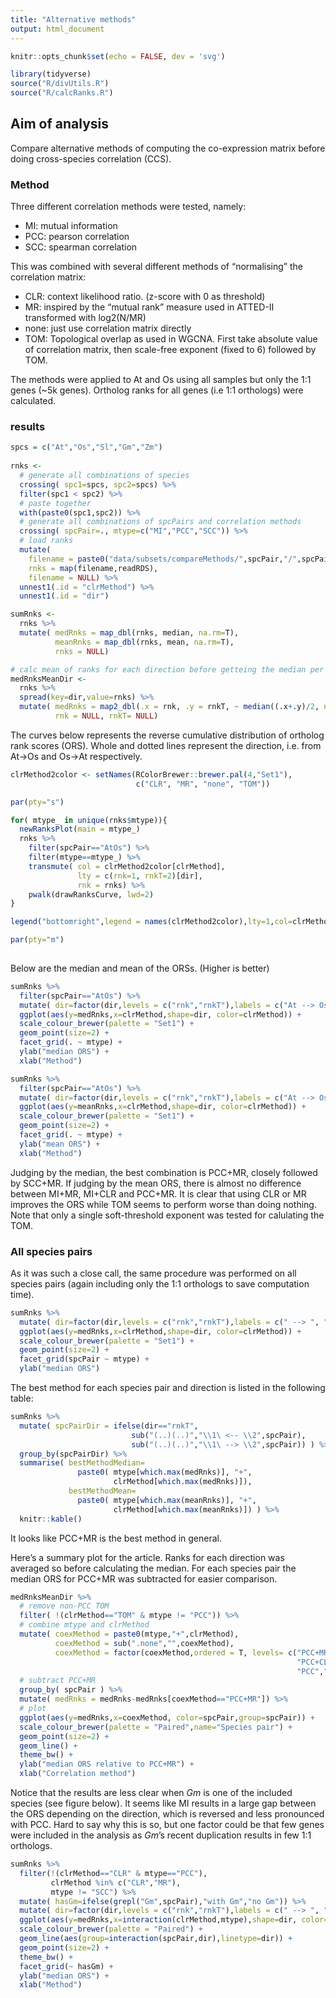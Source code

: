 ```yaml
---
title: "Alternative methods"
output: html_document
---
```


```r
knitr::opts_chunk$set(echo = FALSE, dev = 'svg')
```

```r
library(tidyverse)
source("R/divUtils.R")
source("R/calcRanks.R")
```

## Aim of analysis

Compare alternative methods of computing the co-expression matrix before doing cross-species correlation (CCS).

### Method

Three different correlation methods were tested, namely:

* MI: mutual information
* PCC: pearson correlation
* SCC: spearman correlation

This was combined with several different methods of "normalising" the correlation matrix:

* CLR: context likelihood ratio. (z-score with 0 as threshold)
* MR: inspired by the "mutual rank" measure used in ATTED-II transformed with log2(N/MR)
* none: just use correlation matrix directly
* TOM: Topological overlap as used in WGCNA. First take absolute value of correlation matrix, then scale-free exponent (fixed to 6) followed by TOM.

The methods were applied to At and Os using all samples but only the 1:1 genes (~5k genes). Ortholog ranks for all genes (i.e 1:1 orthologs) were calculated. 

### results

```r

spcs = c("At","Os","Sl","Gm","Zm")
  
rnks <- 
  # generate all combinations of species
  crossing( spc1=spcs, spc2=spcs) %>% 
  filter(spc1 < spc2) %>%
  # paste together
  with(paste0(spc1,spc2)) %>% 
  # generate all combinations of spcPairs and correlation methods
  crossing( spcPair=., mtype=c("MI","PCC","SCC")) %>%
  # load ranks
  mutate( 
    filename = paste0("data/subsets/compareMethods/",spcPair,"/",spcPair,"_rnks_",mtype,".RDS"),
    rnks = map(filename,readRDS),
    filename = NULL) %>% 
  unnest1(.id = "clrMethod") %>% 
  unnest1(.id = "dir")

sumRnks <- 
  rnks %>% 
  mutate( medRnks = map_dbl(rnks, median, na.rm=T),
          meanRnks = map_dbl(rnks, mean, na.rm=T),
          rnks = NULL)

# calc mean of ranks for each direction before getteing the median per spcPar
medRnksMeanDir <- 
  rnks %>% 
  spread(key=dir,value=rnks) %>% 
  mutate( medRnks = map2_dbl(.x = rnk, .y = rnkT, ~ median((.x+.y)/2, na.rm=T)),
          rnk = NULL, rnkT= NULL)


```


The curves below represents the reverse cumulative distribution of ortholog rank scores (ORS). Whole and dotted lines represent the direction, i.e. from At->Os and Os->At respectively.

```r

clrMethod2color <- setNames(RColorBrewer::brewer.pal(4,"Set1"),
                            c("CLR", "MR", "none", "TOM"))

par(pty="s")

for( mtype_ in unique(rnks$mtype)){
  newRanksPlot(main = mtype_)
  rnks %>% 
    filter(spcPair=="AtOs") %>% 
    filter(mtype==mtype_) %>% 
    transmute( col = clrMethod2color[clrMethod],
               lty = c(rnk=1, rnkT=2)[dir],
               rnk = rnks) %>% 
    pwalk(drawRanksCurve, lwd=2)
}

legend("bottomright",legend = names(clrMethod2color),lty=1,col=clrMethod2color)

par(pty="m")
  

```

Below are the median and mean of the ORSs. (Higher is better)

```r
sumRnks %>% 
  filter(spcPair=="AtOs") %>% 
  mutate( dir=factor(dir,levels = c("rnk","rnkT"),labels = c("At --> Os", "At <-- Os"))) %>%
  ggplot(aes(y=medRnks,x=clrMethod,shape=dir, color=clrMethod)) +
  scale_colour_brewer(palette = "Set1") +
  geom_point(size=2) +
  facet_grid(. ~ mtype) +
  ylab("median ORS") +
  xlab("Method")
```

```r
sumRnks %>% 
  filter(spcPair=="AtOs") %>% 
  mutate( dir=factor(dir,levels = c("rnk","rnkT"),labels = c("At --> Os", "At <-- Os"))) %>%
  ggplot(aes(y=meanRnks,x=clrMethod,shape=dir, color=clrMethod)) +
  scale_colour_brewer(palette = "Set1") +
  geom_point(size=2) +
  facet_grid(. ~ mtype) +
  ylab("mean ORS") +
  xlab("Method")
```

Judging by the median, the best combination is PCC+MR, closely followed by SCC+MR. If judging by the mean ORS, there is almost no difference between MI+MR, MI+CLR and PCC+MR. It is clear that using CLR or MR improves the ORS while TOM seems to perform worse than doing nothing. Note that only a single soft-threshold exponent was tested for calulating the TOM.


### All species pairs

As it was such a close call, the same procedure was performed on all species pairs (again including only the 1:1 orthologs to save computation time).

```r
sumRnks %>% 
  mutate( dir=factor(dir,levels = c("rnk","rnkT"),labels = c(" --> ", " <-- "))) %>%
  ggplot(aes(y=medRnks,x=clrMethod,shape=dir, color=clrMethod)) +
  scale_colour_brewer(palette = "Set1") +
  geom_point(size=2) +
  facet_grid(spcPair ~ mtype) +
  ylab("median ORS")
```

The best method for each species pair and direction is listed in the following table:

```r
sumRnks %>%
  mutate( spcPairDir = ifelse(dir=="rnkT",
                           sub("(..)(..)","\\1\ <-- \\2",spcPair),
                           sub("(..)(..)","\\1\ --> \\2",spcPair)) ) %>% 
  group_by(spcPairDir) %>% 
  summarise( bestMethodMedian= 
               paste0( mtype[which.max(medRnks)], "+",
                       clrMethod[which.max(medRnks)]),
             bestMethodMean= 
               paste0( mtype[which.max(meanRnks)], "+",
                       clrMethod[which.max(meanRnks)]) ) %>% 
  knitr::kable()
```

It looks like PCC+MR is the best method in general.


Here's a summary plot for the article. Ranks for each direction was averaged so before calculating the median. For each species pair the median ORS for PCC+MR was subtracted for easier comparison.

```r
medRnksMeanDir %>%
  # remove non-PCC TOM
  filter( !(clrMethod=="TOM" & mtype != "PCC")) %>% 
  # combine mtype and clrMethod
  mutate( coexMethod = paste0(mtype,"+",clrMethod),
          coexMethod = sub(".none","",coexMethod),
          coexMethod = factor(coexMethod,ordered = T, levels= c("PCC+MR","SCC+MR","MI+MR",
                                                                "PCC+CLR","SCC+CLR","MI+CLR",
                                                                "PCC","SCC","MI","PCC+TOM"))) %>% 
  # subtract PCC+MR
  group_by( spcPair ) %>% 
  mutate( medRnks = medRnks-medRnks[coexMethod=="PCC+MR"]) %>% 
  # plot
  ggplot(aes(y=medRnks,x=coexMethod, color=spcPair,group=spcPair)) +
  scale_colour_brewer(palette = "Paired",name="Species pair") +
  geom_point(size=2) +
  geom_line() +
  theme_bw() +
  ylab("median ORS relative to PCC+MR") +
  xlab("Correlation method")
```


Notice that the results are less clear when _Gm_ is one of the included species (see figure below). It seems like MI results in a large gap between the ORS depending on the direction, which is reversed and less pronounced with PCC. Hard to say why this is so, but one factor could be that few genes were included in the analysis as _Gm_'s recent duplication results in few 1:1 orthologs. 

```r
sumRnks %>% 
  filter(!(clrMethod=="CLR" & mtype=="PCC"),
         clrMethod %in% c("CLR","MR"),
         mtype != "SCC") %>%
  mutate( hasGm=ifelse(grepl("Gm",spcPair),"with Gm","no Gm")) %>%
  mutate( dir=factor(dir,levels = c("rnk","rnkT"),labels = c(" --> ", " <-- "))) %>%
  ggplot(aes(y=medRnks,x=interaction(clrMethod,mtype),shape=dir, color=spcPair)) +
  scale_colour_brewer(palette = "Paired") +
  geom_line(aes(group=interaction(spcPair,dir),linetype=dir)) +
  geom_point(size=2) +
  theme_bw() +
  facet_grid(~ hasGm) +
  ylab("median ORS") +
  xlab("Method")

```

